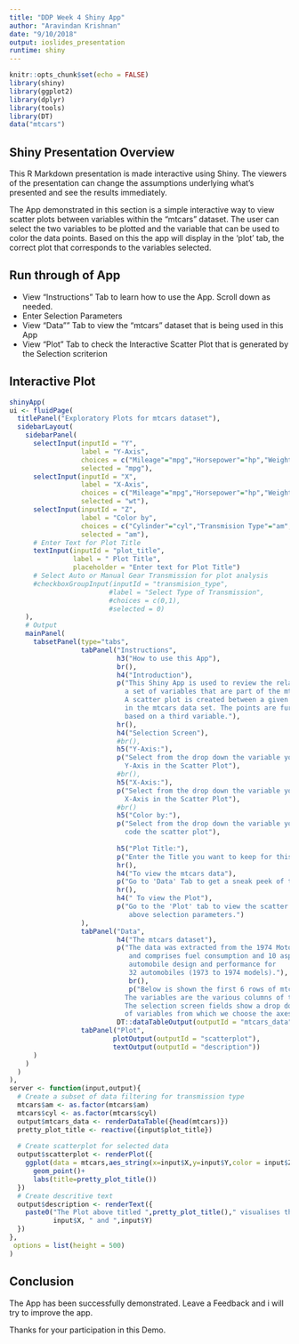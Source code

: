```yaml
---
title: "DDP Week 4 Shiny App"
author: "Aravindan Krishnan"
date: "9/10/2018"
output: ioslides_presentation
runtime: shiny
---
```


```r
knitr::opts_chunk$set(echo = FALSE)
library(shiny)
library(ggplot2)
library(dplyr)
library(tools)
library(DT)
data("mtcars")
```

## Shiny Presentation Overview

This R Markdown presentation is made interactive using Shiny. The viewers of the presentation can change the assumptions underlying what's presented and see the results immediately. 

The App demonstrated in this section is a simple interactive way to view scatter plots between variables within the "mtcars" dataset. The user can select the two variables to be plotted and the variable that can be used to color the data points. Based on this the app will display in the 'plot' tab, the correct plot that corresponds to the variables selected.

## Run through of App

- View "Instructions" Tab to learn how to use the App. Scroll down as needed.
- Enter Selection Parameters
- View "Data"" Tab to view the "mtcars" dataset that is being used in this App
- View "Plot" Tab to check the Interactive Scatter Plot that is generated by the Selection scriterion

## Interactive Plot

```r
shinyApp(
ui <- fluidPage(
  titlePanel("Exploratory Plots for mtcars dataset"),
  sidebarLayout(
    sidebarPanel(
      selectInput(inputId = "Y",
                  label = "Y-Axis",
                  choices = c("Mileage"="mpg","Horsepower"="hp","Weight"="wt"),
                  selected = "mpg"),
      selectInput(inputId = "X",
                  label = "X-Axis",
                  choices = c("Mileage"="mpg","Horsepower"="hp","Weight"="wt"),
                  selected = "wt"),
      selectInput(inputId = "Z",
                  label = "Color by",
                  choices = c("Cylinder"="cyl","Transmision Type"="am","Displacement"="disp"),
                  selected = "am"),
      # Enter Text for Plot Title
      textInput(inputId = "plot_title",
                label = " Plot Title",
                placeholder = "Enter text for Plot Title")
      # Select Auto or Manual Gear Transmission for plot analysis
      #checkboxGroupInput(inputId = "transmision_type",
                         #label = "Select Type of Transmission",
                         #choices = c(0,1),
                         #selected = 0)
    ),
    # Output
    mainPanel(
      tabsetPanel(type="tabs",
                  tabPanel("Instructions",
                           h3("How to use this App"),
                           br(),
                           h4("Introduction"),
                           p("This Shiny App is used to review the relationship between
                             a set of variables that are part of the mtcars dataset. 
                             A scatter plot is created between a given pair of variables 
                             in the mtcars data set. The points are further color coded 
                             based on a third variable."),
                           hr(),
                           h4("Selection Screen"),
                           #br(),
                           h5("Y-Axis:"),
                           p("Select from the drop down the variable you want to use as 
                             Y-Axis in the Scatter Plot"),
                           #br(),
                           h5("X-Axis:"),
                           p("Select from the drop down the variable you want to use as 
                             X-Axis in the Scatter Plot"),
                           #br()
                           h5("Color by:"),
                           p("Select from the drop down the variable you want to use to color
                             code the scatter plot"),
                            
                           h5("Plot Title:"),
                           p("Enter the Title you want to keep for this Plot"),
                           hr(),
                           h4("To view the mtcars data"),
                           p("Go to 'Data' Tab to get a sneak peek of the mtcars data"),
                           hr(),
                           h4(" To view the Plot"),
                           p("Go to the 'Plot' tab to view the scatter plot generated based on the 
                              above selection parameters.")
                  ),
                  tabPanel("Data",
                           h4("The mtcars dataset"),
                           p("The data was extracted from the 1974 Motor Trend US magazine, 
                              and comprises fuel consumption and 10 aspects of 
                              automobile design and performance for 
                              32 automobiles (1973 to 1974 models)."),
                              br(),                              
                              p("Below is shown the first 6 rows of mtcars dataset. 
                             The variables are the various columns of the table.
                             The selection screen fields show a drop down of a select list 
                             of variables from which we choose the axes and the color coding variable."),
                           DT::dataTableOutput(outputId = "mtcars_data")),
                  tabPanel("Plot",
                          plotOutput(outputId = "scatterplot"),
                          textOutput(outputId = "description"))
      )
    )
  )
),
server <- function(input,output){
  # Create a subset of data filtering for transmission type
  mtcars$am <- as.factor(mtcars$am)
  mtcars$cyl <- as.factor(mtcars$cyl)
  output$mtcars_data <- renderDataTable({head(mtcars)})
  pretty_plot_title <- reactive({input$plot_title})
  
  # Create scatterplot for selected data
  output$scatterplot <- renderPlot({
    ggplot(data = mtcars,aes_string(x=input$X,y=input$Y,color = input$Z))+
      geom_point()+
      labs(title=pretty_plot_title())
  })
  # Create descritive text
  output$description <- renderText({
    paste0("The Plot above titled ",pretty_plot_title()," visualises the relationship between ",
           input$X, " and ",input$Y)
  })
},
 options = list(height = 500)
)
```



## Conclusion

The App has been successfully demonstrated. Leave a Feedback and i will try to improve the app.

Thanks for your participation in this Demo.


